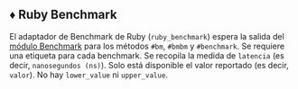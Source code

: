 
## ♦️ Ruby Benchmark

El adaptador de Benchmark de Ruby (`ruby_benchmark`) espera la salida del [módulo Benchmark](https://github.com/ruby/benchmark) para los métodos `#bm`, `#bmbm` y `#benchmark`.
Se requiere una etiqueta para cada benchmark.
Se recopila la medida de `latencia` (es decir, `nanosegundos (ns)`).
Solo está disponible el valor reportado (es decir, `valor`). No hay `lower_value` ni `upper_value`.

<Ruby />